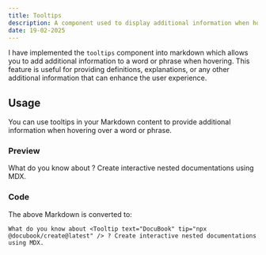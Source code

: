 ```yaml
---
title: Tooltips
description: A component used to display additional information when hovering over a word or phrase.
date: 19-02-2025
---
```


I have implemented the `tooltips` component into markdown which allows you to add additional information to a word or phrase when hovering. This feature is useful for providing definitions, explanations, or any other additional information that can enhance the user experience.

## Usage
You can use tooltips in your Markdown content to provide additional information when hovering over a word or phrase.

### Preview

What do you know about <Tooltip text="DocuBook" tip="npx @docubook/create@latest" /> ? Create interactive nested documentations using MDX.

### Code

The above Markdown is converted to:

```markdown:index.mdx
What do you know about <Tooltip text="DocuBook" tip="npx @docubook/create@latest" /> ? Create interactive nested documentations using MDX.
```
